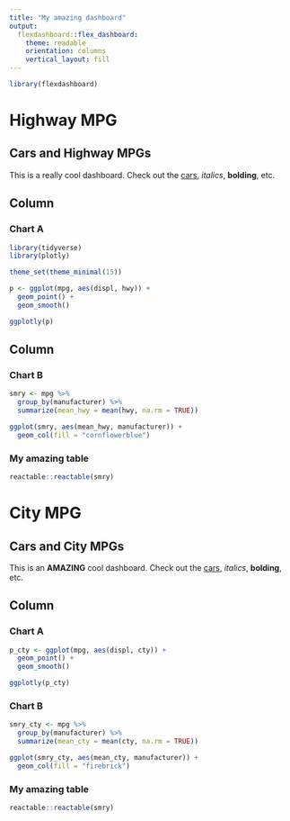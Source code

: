 ```yaml
---
title: "My amazing dashboard"
output: 
  flexdashboard::flex_dashboard:
    theme: readable
    orientation: columns
    vertical_layout: fill
---
```


```r
library(flexdashboard)
```




# Highway MPG {data-icon="fa-car"}

Cars and Highway MPGs {.sidebar}
--------------
This is a really cool dashboard. Check out the
[cars](https://www.gilroybuickgmc.com/VehicleSearchResults?search=preowned,certified&bodyType=Car&make=All&cs:e=m&cs:q=cars&cs:m=p&cs:cid=73117773071722&cs:tv=5577&cs:a=used_vehicle_search&cs:pro=mltdpmmltusemlt&cs:ki=1787609140&d_event=click&d_src=479987&d_campaign=mltdpmmltusemlt&d_site=b&d_WebID=gmps-gilroy-bg&d_keyword=used%20car&d_adsrc=Divisional_T3&s_kwcid=AL!15760!10!73117773071722!73118216390972), *italics*, **bolding**, etc.


Column {data-width=350}
-----------------------------------------------------------------------

### Chart A 

```r
library(tidyverse)
library(plotly)

theme_set(theme_minimal(15))

p <- ggplot(mpg, aes(displ, hwy)) +
  geom_point() +
  geom_smooth()

ggplotly(p)
```

Column {data-width=350}
-----------------------------------------------------------------------

### Chart B

```r
smry <- mpg %>% 
  group_by(manufacturer) %>% 
  summarize(mean_hwy = mean(hwy, na.rm = TRUE))

ggplot(smry, aes(mean_hwy, manufacturer)) +
  geom_col(fill = "cornflowerblue")
```



### My amazing table

```r
reactable::reactable(smry)
```



# City MPG {data-icon="fa-id-card"}

Cars and City MPGs {.sidebar}
--------------
This is an **AMAZING** cool dashboard. Check out the
[cars](https://www.gilroybuickgmc.com/VehicleSearchResults?search=preowned,certified&bodyType=Car&make=All&cs:e=m&cs:q=cars&cs:m=p&cs:cid=73117773071722&cs:tv=5577&cs:a=used_vehicle_search&cs:pro=mltdpmmltusemlt&cs:ki=1787609140&d_event=click&d_src=479987&d_campaign=mltdpmmltusemlt&d_site=b&d_WebID=gmps-gilroy-bg&d_keyword=used%20car&d_adsrc=Divisional_T3&s_kwcid=AL!15760!10!73117773071722!73118216390972), *italics*, **bolding**, etc.


Column {.tabset}
-----------------------------------------------------------------------

### Chart A

```r
p_cty <- ggplot(mpg, aes(displ, cty)) +
  geom_point() +
  geom_smooth()

ggplotly(p_cty)

```

### Chart B

```r
smry_cty <- mpg %>% 
  group_by(manufacturer) %>% 
  summarize(mean_cty = mean(cty, na.rm = TRUE))

ggplot(smry_cty, aes(mean_cty, manufacturer)) +
  geom_col(fill = "firebrick")
```


### My amazing table

```r
reactable::reactable(smry)
```


